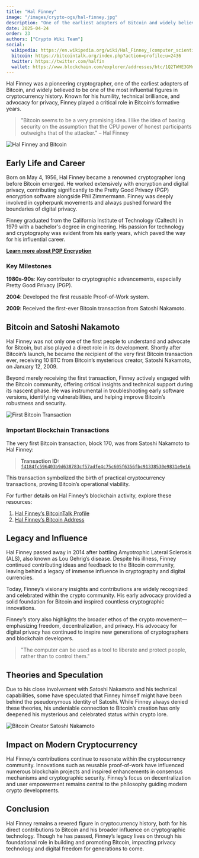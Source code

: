```yaml
---
title: "Hal Finney"
image: "/images/crypto-ogs/hal-finney.jpg"
description: "One of the earliest adopters of Bitcoin and widely believed to be one of the most influential figures in crypto history."
date: 2025-04-24
order: 23
authors: ["Crypto Wiki Team"]
social:
  wikipedia: https://en.wikipedia.org/wiki/Hal_Finney_(computer_scientist)
  bitcoin: https://bitcointalk.org/index.php?action=profile;u=2436
  twitter: https://twitter.com/halfin
  wallet: https://www.blockchain.com/explorer/addresses/btc/1Q2TWHE3GMdB6BZKafqwxXtWAWgFt5Jvm3
---
```


Hal Finney was a pioneering cryptographer, one of the earliest adopters of Bitcoin, and widely believed to be one of the most influential figures in cryptocurrency history. Known for his humility, technical brilliance, and advocacy for privacy, Finney played a critical role in Bitcoin’s formative years.

> "Bitcoin seems to be a very promising idea. I like the idea of basing security on the assumption that the CPU power of honest participants outweighs that of the attacker." – Hal Finney

![Hal Finney and Bitcoin](/images/posts/bitcoin.jpg)

## Early Life and Career

Born on May 4, 1956, Hal Finney became a renowned cryptographer long before Bitcoin emerged. He worked extensively with encryption and digital privacy, contributing significantly to the Pretty Good Privacy (PGP) encryption software alongside Phil Zimmermann. Finney was deeply involved in cypherpunk movements and always pushed forward the boundaries of digital privacy.

Finney graduated from the California Institute of Technology (Caltech) in 1979 with a bachelor's degree in engineering. His passion for technology and cryptography was evident from his early years, which paved the way for his influential career.

**[Learn more about PGP Encryption](https://en.wikipedia.org/wiki/Pretty_Good_Privacy)**

### Key Milestones

**1980s-90s**: Key contributor to cryptographic advancements, especially Pretty Good Privacy (PGP).

**2004**: Developed the first reusable Proof-of-Work system.

**2009**: Received the first-ever Bitcoin transaction from Satoshi Nakamoto.

## Bitcoin and Satoshi Nakamoto

Hal Finney was not only one of the first people to understand and advocate for Bitcoin, but also played a direct role in its development. Shortly after Bitcoin’s launch, he became the recipient of the very first Bitcoin transaction ever, receiving 10 BTC from Bitcoin’s mysterious creator, Satoshi Nakamoto, on January 12, 2009.

Beyond merely receiving the first transaction, Finney actively engaged with the Bitcoin community, offering critical insights and technical support during its nascent phase. He was instrumental in troubleshooting early software versions, identifying vulnerabilities, and helping improve Bitcoin’s robustness and security.

![First Bitcoin Transaction](/images/posts/crypto-exchange.jpg)

### Important Blockchain Transactions

The very first Bitcoin transaction, block 170, was from Satoshi Nakamoto to Hal Finney:

> **Transaction ID:** [`f4184fc596403b9d638783cf57adfe4c75c605f6356fbc91338530e9831e9e16`](https://www.blockchain.com/explorer/transactions/btc/f4184fc596403b9d638783cf57adfe4c75c605f6356fbc91338530e9831e9e16)

This transaction symbolized the birth of practical cryptocurrency transactions, proving Bitcoin’s operational viability.

For further details on Hal Finney’s blockchain activity, explore these resources:

1. [Hal Finney’s BitcoinTalk Profile](https://bitcointalk.org/index.php?action=profile;u=2436)
2. [Hal Finney’s Bitcoin Address](https://www.blockchain.com/explorer/addresses/btc/1Q2TWHE3GMdB6BZKafqwxXtWAWgFt5Jvm3)

## Legacy and Influence

Hal Finney passed away in 2014 after battling Amyotrophic Lateral Sclerosis (ALS), also known as Lou Gehrig’s disease. Despite his illness, Finney continued contributing ideas and feedback to the Bitcoin community, leaving behind a legacy of immense influence in cryptography and digital currencies.

Today, Finney’s visionary insights and contributions are widely recognized and celebrated within the crypto community. His early advocacy provided a solid foundation for Bitcoin and inspired countless cryptographic innovations.

Finney’s story also highlights the broader ethos of the crypto movement—emphasizing freedom, decentralization, and privacy. His advocacy for digital privacy has continued to inspire new generations of cryptographers and blockchain developers.

> "The computer can be used as a tool to liberate and protect people, rather than to control them."

## Theories and Speculation

Due to his close involvement with Satoshi Nakamoto and his technical capabilities, some have speculated that Finney himself might have been behind the pseudonymous identity of Satoshi. While Finney always denied these theories, his undeniable connection to Bitcoin’s creation has only deepened his mysterious and celebrated status within crypto lore.

![Bitcoin Creator Satoshi Nakamoto](/images/posts/satoshi-nakamoto.jpg)

## Impact on Modern Cryptocurrency

Hal Finney’s contributions continue to resonate within the cryptocurrency community. Innovations such as reusable proof-of-work have influenced numerous blockchain projects and inspired enhancements in consensus mechanisms and cryptographic security. Finney’s focus on decentralization and user empowerment remains central to the philosophy guiding modern crypto developments.

## Conclusion

Hal Finney remains a revered figure in cryptocurrency history, both for his direct contributions to Bitcoin and his broader influence on cryptographic technology. Though he has passed, Finney’s legacy lives on through his foundational role in building and promoting Bitcoin, impacting privacy technology and digital freedom for generations to come.
